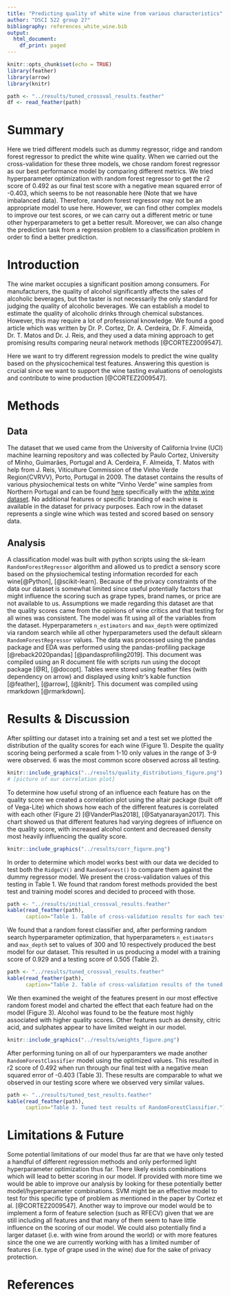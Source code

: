 ```yaml
---
title: "Predicting quality of white wine from various characteristics"
author: "DSCI 522 group 27"
bibliography: references_white_wine.bib
output:
  html_document:
    df_print: paged
---
```


```r
knitr::opts_chunk$set(echo = TRUE)
library(feather)
library(arrow)
library(knitr)

path <- "../results/tuned_crossval_results.feather"
df <- read_feather(path)
```

# **Summary**

Here we tried different models such as dummy regressor, ridge and random forest regressor to predict the white wine quality. When we carried out the cross-validation for these three models, we chose random forest regressor as our best performance model by comparing different metrics. We tried hyperparameter optimization with random forest regressor to get the r2 score of 0.492 as our final test score with a negative mean squared error of -0.403, which seems to be not reasonable here (Note that we have imbalanced data). Therefore, random forest regressor may not be an appropriate model to use here. However, we can find other complex models to improve our test scores, or we can carry out a different metric or tune other hyperparameters to get a better result. Moreover, we can also change the prediction task from a regression problem to a classification problem in order to find a better prediction.

# **Introduction**

The wine market occupies a significant position among consumers. For manufacturers, the quality of alcohol significantly affects the sales of alcoholic beverages, but the taster is not necessarily the only standard for judging the quality of alcoholic beverages. We can establish a model to estimate the quality of alcoholic drinks through chemical substances. However, this may require a lot of professional knowledge. We found a good article which was written by Dr. P. Cortez, Dr. A. Cerdeira, Dr. F. Almeida, Dr. T. Matos and Dr. J. Reis, and they used a data mining approach to get promising results comparing neural network methods [@CORTEZ2009547].

Here we want to try different regression models to predict the wine quality based on the physicochemical test features. Answering this question is crucial since we want to support the wine tasting evaluations of oenologists and contribute to wine production [@CORTEZ2009547].

# **Methods**

## **Data**

The dataset that we used came from the University of California Irvine (UCI) machine learning repository and was collected by Paulo Cortez, University of Minho, Guimarães, Portugal and A. Cerdeira, F. Almeida, T. Matos with help from J. Reis, Viticulture Commission of the Vinho Verde Region(CVRVV), Porto, Portugal in 2009. The dataset contains the results of various physiochemical tests on white "Vinho Verde" wine samples from Northern Portugal and can be found [here](https://archive.ics.uci.edu/ml/datasets/wine+quality) specifically with the [white wine dataset](%5Bhttps://archive.ics.uci.edu/ml/machine-learning-databases/wine-quality/winequality-white.csv). No additional features or specific branding of each wine is available in the dataset for privacy purposes. Each row in the dataset represents a single wine which was tested and scored based on sensory data.

## **Analysis**

A classification model was built with python scripts using the sk-learn `RandomForestRegressor` algorithm and allowed us to predict a sensory score based on the physiochemical testing information recorded for each wine[@Python], [@scikit-learn]. Because of the privacy constraints of the data our dataset is somewhat limited since useful potentially factors that might influence the scoring such as grape types, brand names, or price are not available to us. Assumptions we made regarding this dataset are that the quality scores came from the opinions of wine critics and that testing for all wines was consistent. The model was fit using all of the variables from the dataset. Hyperparameters `n_estimators` and `max_depth` were optimized via random search while all other hyperparameters used the default sklearn `RandomForestRegressor` values. The data was processed using the pandas package and EDA was performed using the pandas-profiling package [@reback2020pandas] [@pandasprofiling2019]. This document was compiled using an R document file with scripts run using the docopt package [@R], [@docopt]. Tables were stored using feather files (with dependency on arrow) and displayed using knitr's kable function [@feather], [@arrow], [@knitr]. This document was compiled using rmarkdown [@rmarkdown].

# **Results & Discussion**

After splitting our dataset into a training set and a test set we plotted the distribution of the quality scores for each wine (Figure 1). Despite the quality scoring being performed a scale from 1-10 only values in the range of 3-9 were observed. 6 was the most common score observed across all testing.

```r
knitr::include_graphics("../results/quality_distributions_figure.png")
# [picture of our correlation plot]
```

To determine how useful strong of an influence each feature has on the quality score we created a correlation plot using the altair package (built off of Vega-Lite) which shows how each of the different features is correlated with each other (Figure 2) [@VanderPlas2018], [@Satyanarayan2017]. This chart showed us that different features had varying degrees of influence on the quality score, with increased alcohol content and decreased density most heavily influencing the quality score.

```r
knitr::include_graphics("../results/corr_figure.png")
```

In order to determine which model works best with our data we decided to test both the `RidgeCV()` and `RandomForest()` to compare them against the dummy regressor model. We present the cross-validation values of this testing in Table 1. We found that random forest methods provided the best test and training model scores and decided to proceed with those.

```r
path <- "../results/initial_crossval_results.feather"
kable(read_feather(path),
      caption="Table 1. Table of cross-validation results for each tested model")
```

We found that a random forest classifier and, after performing random search hyperparameter optimization, that hyperparameters `n_estimators` and `max_depth` set to values of 300 and 10 respectively produced the best model for our dataset. This resulted in us producing a model with a training score of 0.929 and a testing score of 0.505 (Table 2).

```r
path <- "../results/tuned_crossval_results.feather"
kable(read_feather(path),
      caption="Table 2. Table of cross-validation results of the tuned model")
```

We then examined the weight of the features present in our most effective random forest model and charted the effect that each feature had on the model (Figure 3). Alcohol was found to be the feature most highly associated with higher quality scores. Other features such as density, citric acid, and sulphates appear to have limited weight in our model.

```r
knitr::include_graphics("../results/weights_figure.png")
```

After performing tuning on all of our hyperparamters we made another `RandomForestClassifier` model using the optimized values. This resulted in r2 score of 0.492 when run through our final test with a negative mean squared error of -0.403 (Table 3). These results are comparable to what we observed in our testing score where we observed very similar values.

```r
path <- "../results/tuned_test_results.feather"
kable(read_feather(path),
      caption="Table 3. Tuned test results of RandomForestClassifier.")
```

# Limitations & Future

Some potential limitations of our model thus far are that we have only tested a handful of different regression methods and only performed light hyperparameter optimization thus far. There likely exists combinations which will lead to better scoring in our model. If provided with more time we would be able to improve our analysis by looking for these potentially better model/hyperparameter combinations. SVM might be an effective model to test for this specific type of problem as mentioned in the paper by Cortez et al. [@CORTEZ2009547]. Another way to improve our model would be to implement a form of feature selection (such as RFECV) given that we are still including all features and that many of them seem to have little influence on the scoring of our model. We could also potentially find a larger dataset (i.e. with wine from around the world) or with more features since the one we are currently working with has a limited number of features (i.e. type of grape used in the wine) due for the sake of privacy protection.

# References
